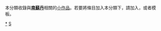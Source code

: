 {{Catnav|頁面分類|地理|国家|非洲国家|南蘇丹}}
{{hiddencat}}
{{WPSS-cat}}
本分類收錄與'''[[南蘇丹|南蘇丹]]'''相關的[[Wikipedia:小作品|小作品]]。若要將條目加入本分類下，請加入'''{{tl|SouthSudan-stub}}'''，或者'''{{tl|南蘇丹小作品}}'''模板。

[[Category:南蘇丹|*]]
[[Category:非洲小作品|S]]